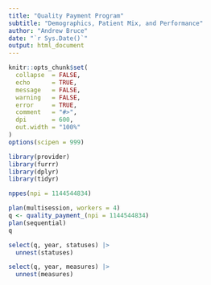 ```yaml
---
title: "Quality Payment Program"
subtitle: "Demographics, Patient Mix, and Performance"
author: "Andrew Bruce"
date: "`r Sys.Date()`"
output: html_document
---
```


```r
knitr::opts_chunk$set(
  collapse  = FALSE,
  echo      = TRUE, 
  message   = FALSE, 
  warning   = FALSE,
  error     = TRUE,
  comment   = "#>",
  dpi       = 600, 
  out.width = "100%"
)
options(scipen = 999)
```

```r
library(provider)
library(furrr)
library(dplyr)
library(tidyr)
```

```r
nppes(npi = 1144544834)
```


```r
plan(multisession, workers = 4)
q <- quality_payment_(npi = 1144544834)
plan(sequential)
q
```


```r
select(q, year, statuses) |> 
  unnest(statuses)
```


```r
select(q, year, measures) |> 
  unnest(measures)
```
